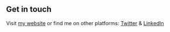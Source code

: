 ## Get in touch

Visit [my website](https://www.hyrdle.com) or find me on other platforms: [Twitter](https://twitter.com/MHJakobsen) & [LinkedIn](https://www.linkedin.com/in/michael-jakobsen/)

